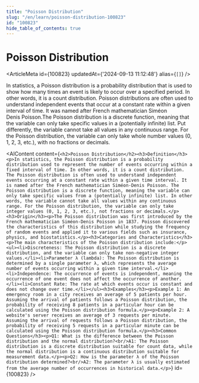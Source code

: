 ```yaml
---
title: "Poisson Distribution"
slug: "/en/learn/poisson-distribution-100823"
id: "100823"
hide_table_of_contents: true
---
```



# Poisson Distribution

<ArticleMeta id={100823} updatedAt={'2024-09-13 11:12:48'} alias={`[]`} />
<div className='border-solid border-b border-t-0 my-4 border-[var(--ifm-color-gray-300)]' />

In statistics, a Poisson distribution is a probability distribution that is used to show how many times an event is likely to occur over a specified period. In other words, it is a count distribution. Poisson distributions are often used to understand independent events that occur at a constant rate within a given interval of time. It was named after French mathematician Siméon Denis Poisson.The Poisson distribution is a discrete function, meaning that the variable can only take specific values in a (potentially infinite) list. Put differently, the variable cannot take all values in any continuous range. For the Poisson distribution, the variable can only take whole number values (0, 1, 2, 3, etc.), with no fractions or decimals.

<AIContent content={`<h2>Poisson Distribution</h2><h3>Definition</h3><p>In statistics, the Poisson distribution is a probability distribution used to represent the number of events occurring within a fixed interval of time. In other words, it is a count distribution. The Poisson distribution is often used to understand independent events occurring at a constant rate within a given time interval. It is named after the French mathematician Siméon-Denis Poisson. The Poisson distribution is a discrete function, meaning the variable can only take specific values from a (potentially infinite) list. In other words, the variable cannot take all values within any continuous range. For the Poisson distribution, the variable can only take integer values (0, 1, 2, 3, etc.), not fractions or decimals.</p><h3>Origin</h3><p>The Poisson distribution was first introduced by the French mathematician Siméon-Denis Poisson in 1837. Poisson discovered the characteristics of this distribution while studying the frequency of random events and applied it to various fields such as insurance, physics, and biostatistics.</p><h3>Categories and Characteristics</h3><p>The main characteristics of the Poisson distribution include:</p><ul><li>Discreteness: The Poisson distribution is a discrete distribution, and the variable can only take non-negative integer values.</li><li>Parameter λ (lambda): The Poisson distribution is determined by a single parameter λ, which represents the average number of events occurring within a given time interval.</li><li>Independence: The occurrence of events is independent, meaning the occurrence of one event does not affect the occurrence of another.</li><li>Constant Rate: The rate at which events occur is constant and does not change over time.</li></ul><h3>Examples</h3><p>Example 1: An emergency room in a city receives an average of 5 patients per hour. Assuming the arrival of patients follows a Poisson distribution, the probability of receiving 8 patients in a particular hour can be calculated using the Poisson distribution formula.</p><p>Example 2: A website's server receives an average of 3 requests per minute. Assuming the arrival of requests follows a Poisson distribution, the probability of receiving 5 requests in a particular minute can be calculated using the Poisson distribution formula.</p><h3>Common Questions</h3><p>Q1: What is the difference between the Poisson distribution and the normal distribution?<br/>A1: The Poisson distribution is a discrete distribution suitable for count data, while the normal distribution is a continuous distribution suitable for measurement data.</p><p>Q2: How is the parameter λ of the Poisson distribution determined?<br/>A2: The parameter λ is usually estimated from the average number of occurrences in historical data.</p>`} id={100823} />
